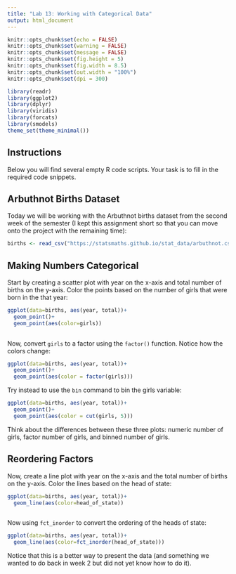 ---
title: "Lab 13: Working with Categorical Data"
output: html_document
---

```{r setup, include=FALSE}
knitr::opts_chunk$set(echo = FALSE)
knitr::opts_chunk$set(warning = FALSE)
knitr::opts_chunk$set(message = FALSE)
knitr::opts_chunk$set(fig.height = 5)
knitr::opts_chunk$set(fig.width = 8.5)
knitr::opts_chunk$set(out.width = "100%")
knitr::opts_chunk$set(dpi = 300)

library(readr)
library(ggplot2)
library(dplyr)
library(viridis)
library(forcats)
library(smodels)
theme_set(theme_minimal())
```

## Instructions

Below you will find several empty R code scripts.
Your task is to fill in the required code snippets.

## Arbuthnot Births Dataset

Today we will be working with the Arbuthnot births dataset from the second week
of the semester (I kept this assignment short so that you can move onto the
project with the remaining time):

```{r}
births <- read_csv("https://statsmaths.github.io/stat_data/arbuthnot.csv")

```

## Making Numbers Categorical

Start by creating a scatter plot with year on the x-axis and total number 
of births on the y-axis. Color the points based on the number of girls that
were born in the that year:

```{r}
ggplot(data=births, aes(year, total))+
  geom_point()+
  geom_point(aes(color=girls))
       
```

Now, convert `girls` to a factor using the `factor()` function. Notice how
the colors change:

```{r}
ggplot(data=births, aes(year, total))+
  geom_point()+
  geom_point(aes(color = factor(girls)))
```

Try instead to use the `bin` command to bin the girls variable:

```{r}
ggplot(data=births, aes(year, total))+
  geom_point()+
  geom_point(aes(color = cut(girls, 5)))
```

Think about the differences between these three plots: numeric number of girls,
factor number of girls, and binned number of girls.

## Reordering Factors

Now, create a line plot with year on the x-axis and the total number of births
on the y-axis. Color the lines based on the head of state:

```{r}
ggplot(data=births, aes(year, total))+
  geom_line(aes(color=head_of_state))
  
```

Now using `fct_inorder` to convert the ordering of the heads of state:

```{r}
ggplot(data=births, aes(year, total))+
  geom_line(aes(color=fct_inorder(head_of_state)))
```

Notice that this is a better way to present the data (and something we
wanted to do back in week 2 but did not yet know how to do it).







